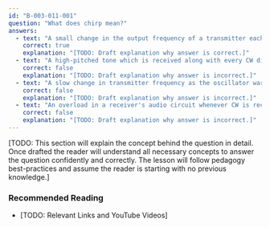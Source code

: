 ```yaml
---
id: "B-003-011-001"
question: "What does chirp mean?"
answers:
  - text: "A small change in the output frequency of a transmitter each time a dit or dah is sent"
    correct: true
    explanation: "[TODO: Draft explanation why answer is correct.]"
  - text: "A high-pitched tone which is received along with every CW dit and dah"
    correct: false
    explanation: "[TODO: Draft explanation why answer is incorrect.]"
  - text: "A slow change in transmitter frequency as the oscillator warms up"
    correct: false
    explanation: "[TODO: Draft explanation why answer is incorrect.]"
  - text: "An overload in a receiver's audio circuit whenever CW is received"
    correct: false
    explanation: "[TODO: Draft explanation why answer is incorrect.]"
---
```


[TODO: This section will explain the concept behind the question in detail. Once drafted the reader will understand all necessary concepts to answer the question confidently and correctly. The lesson will follow pedagogy best-practices and assume the reader is starting with no previous knowledge.]

### Recommended Reading

- [TODO: Relevant Links and YouTube Videos]
